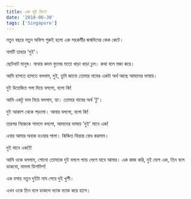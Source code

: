 ```yaml
---
title: এক দুই তিন!
date: '2018-06-30'
tags: ['Singapore']
---
```


নতুন বছরে নতুন অফিস শুরুই হলো এক সহকর্মীর জন্মদিনের কেক কেটে।

 

নামটি তাহার 'দুই'।

 

ছোটখাট মানুষ। মাথায় কদম ফুলের মতো খাড়া খাড়া চুল। কথা বলে মজা করে।

 

আমি হাসতে হাসতে বললাম, দুই, তুমি জানো তোমার নামের একটা অর্থ আছে আমাদের ভাষায়।

 

দুই উত্তেজিত গলা দিয়ে বললো, বলো কি!

 

আমি একটু ভাব নিয়ে বললাম, হ্যা। তোমার নামের অর্থ 'টু'।

 

দুই আকাশ থেকে পড়লো। আবার বললো, বলো কি!

 

তারপর নিজেকে সামলে বললো, আমাদের ভাষায় 'দুই' মানে এক!

 

এবার আমার অবাক হওয়ার পালা। কিঞ্চিত বিভ্রান্ত বোধ করলাম।

 

দুই মানে এক!!!

 

আমি ওকে বললাম, শোনো তোমাকে দুই বললে প্যাচ লেগে যাবে আমার। এক কাজ করি, দুই যোগ এক, তিন বলে ডাকবো, মামলা ডিশমিশ!

 

এক বসায় নতুন দুইটা নাম পেয়ে দুই খুশী।

 

এখন ওকে তিন বলে ডাকলে ভ্যাক ভ্যাক করে হাসে।